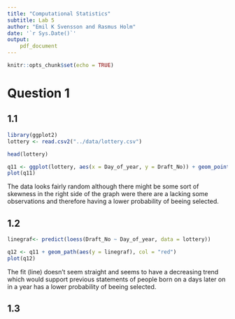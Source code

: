 ```yaml
---
title: "Computational Statistics"
subtitle: Lab 5
author: "Emil K Svensson and Rasmus Holm"
date: '`r Sys.Date()`'
output:
    pdf_document
---
```


```r
knitr::opts_chunk$set(echo = TRUE)
```


# Question 1 

## 1.1 

```r
library(ggplot2)
lottery <- read.csv2("../data/lottery.csv")

head(lottery)

q11 <- ggplot(lottery, aes(x = Day_of_year, y = Draft_No)) + geom_point()
plot(q11)
```

The data looks fairly random although there might be some sort of skewness in the right side of the graph were there are a lacking some observations and therefore having a lower probability of beeing selected.


## 1.2

```r
linegraf<- predict(loess(Draft_No ~ Day_of_year, data = lottery))

q12 <- q11 + geom_path(aes(y = linegraf), col = "red")
plot(q12)
```

The fit (line) doesn't seem straight and seems to have a decreasing trend which would support previous statements of people born on a days later on in a year has a lower probability of beeing selected.

## 1.3



